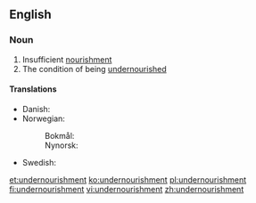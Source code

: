 ==English==
===Noun===
{{en-noun|-}}
# Insufficient [[nourishment]]
# The condition of being [[undernourished]]

====Translations====
{{trans-top|insufficient nourishment}}
* Danish: {{t|da|underernæring|c}}
* Norwegian:
*: Bokmål: {{t|nb|underernæring|m|f}}
*: Nynorsk: {{t|nn|underernæring|f}}
{{trans-mid}}
* Swedish: {{t|sv|undernäring|c}}
{{trans-bottom}}

[[et:undernourishment]]
[[ko:undernourishment]]
[[pl:undernourishment]]
[[fi:undernourishment]]
[[vi:undernourishment]]
[[zh:undernourishment]]